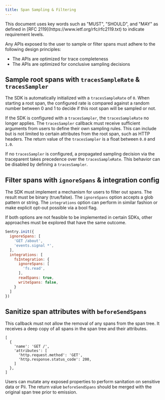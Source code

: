 ```yaml
---
title: Span Sampling & Filtering
---
```

<Alert level="info">
  This document uses key words such as "MUST", "SHOULD", and "MAY" as defined in [RFC 2119](https://www.ietf.org/rfc/rfc2119.txt) to indicate requirement levels.
</Alert>

Any APIs exposed to the user to sample or filter spans must adhere to the following design principles:

- The APIs are optimized for trace completeness
- The APIs are optimized for conclusive sampling decisions

## Sample root spans with `tracesSampleRate` & `tracesSampler`

The SDK is automatically initialized with a `tracesSampleRate` of `0`.
When starting a root span, the configured rate is compared against a random number between 0 and 1 to decide if this root span will be sampled or not.

If the SDK is configured with a `tracesSampler`, the `tracesSampleRate` no longer applies.
The `tracesSampler` callback must receive sufficient arguments from users to define their own sampling rules.
This can include but is not limited to certain attributes from the root span, such as HTTP headers.
The return value of the `tracesSampler` is a float between `0.0` and `1.0`.

If no `tracesSampler` is configured, a propagated sampling decision via the traceparent takes precedence over the `tracesSampleRate`. This behavior can be disabled by defining a `tracesSampler`.

## Filter spans with `ignoreSpans` & integration config

The SDK must implement a mechanism for users to filter out spans. The result must be binary (true/false).
The `ignoreSpans` option accepts a glob pattern or string.
The `integrations` option can perform in similar fashion or make explicit opt-out possible via a bool flag.

If both options are not feasible to be implemented in certain SDKs, other approaches must be explored that have the same outcome.

```js
Sentry.init({
  ignoreSpans: [
    'GET /about',
    'events.signal *',
  ],
  integrations: [
    fsIntegration: {
      ignoreSpans: [
        'fs.read',
      ],
      readSpans: true,
      writeSpans: false,
    }
  ]
})
```

## Sanitize span attributes with `beforeSendSpans`

This callback must not allow the removal of any spans from the span tree.
It receives a deep copy of all spans in the span tree and their attributes.

```
[
  {
    'name': 'GET /',
    'attributes': [
      'http.request.method': 'GET',
      'http.response.status_code': 200,
    ]
  },
]
```

Users can mutate any exposed properties to perform sanitation on sensitive data or Pii.
The return value `beforeSendSpans` should be merged with the original span tree prior to emission.
